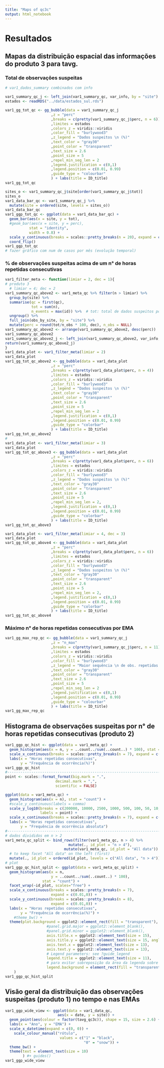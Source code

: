 ```yaml
---
title: "Maps of qc3c"
output: html_notebook
---
```


################################################################################


# Resultados

## Mapas da distribuição espacial das informações do produto 3 para tavg.

### Total de observações suspeitas

```r

# var1_dados_summary combinados com info

var1_summary_qc_j <- left_join(var1_summary_qc, var_info, by = "site")
estados <- readRDS("../data/estados_sul.rds")

var1_gg_tot_qc <- gg_bubble(data = var1_summary_qc_j
                     ,z = "perc"
                     ,breaks = c(pretty(var1_summary_qc_j$perc, n = 6))
                     ,limites = estados
                     ,colors_z = viridis::viridis
                     ,color_fill = "burlywood3"
                     ,z_legend = "Dados suspeitos \n (%)"
                     ,text_color = "gray30"
                     ,point_color = "transparent"
                     ,text_size = 2.6
                     ,point_size = 5
                     ,repel_min_seg_len = 2
                     ,legend.justification = c(0,1) 
                     ,legend.position = c(0.01, 0.99)
                     ,guide_type = "colourbar"
                     ) + labs(title = ID_title)
var1_gg_tot_qc
```

```r
sites_o <- var1_summary_qc_j$site[order(var1_summary_qc_j$tot)]
sites_o
var1_data_bar_qc <- var1_summary_qc_j %>%
  mutate(site = ordered(site, levels = sites_o))
var1_data_bar_qc
var1_ggp_tot_qc <- ggplot(data = var1_data_bar_qc) +
  geom_bar(aes(x = site, y = tot),
  #geom_bar(aes(x = site, y = perc),
           stat = "identity",
           width = 0.8) +
  scale_y_continuous(breaks = scales::pretty_breaks(n = 20), expand = c(0.01,0)) +
  coord_flip() 
var1_ggp_tot_qc
# fazer gráfico com num de casos por mês (evolução temporal)
```

### % de observações suspeitas acima de um n° de horas repetidas consecutivas

```r
var1_filter_meta <- function(limiar = 2, dec = 1){
# produto 3
  # limiar = 4; dec = 2
var1_summary_qc_above2 <- var1_meta_qc %>% filter(n > limiar) %>%
  group_by(site) %>%
  summarise(qc = first(qc), 
            tot = sum(n), 
            n_events = max(id)) %>%  # tot: total de dados suspeitos por site
  ungroup() %>%
  full_join(obs_by_site, by = "site") %>%
  mutate(perc = round(tot/n_obs * 100, dec), n_obs = NULL) 
var1_summary_qc_above2 <- arrange(var1_summary_qc_above2, desc(perc))
var1_summary_qc_above2
var1_summary_qc_above2_j <- left_join(var1_summary_qc_above2, var_info, by = "site")
return(var1_summary_qc_above2_j)
}
var1_data_plot <- var1_filter_meta(limiar = 2)
var1_data_plot
var1_gg_tot_qc_above2 <- gg_bubble(data = var1_data_plot
                     ,z = "perc"
                     ,breaks = c(pretty(var1_data_plot$perc, n = 4))
                     ,limites = estados
                     ,colors_z = viridis::viridis
                     ,color_fill = "burlywood3"
                     ,z_legend = "Dados suspeitos \n (%)"
                     ,text_color = "gray30"
                     ,point_color = "transparent"
                     ,text_size = 2.6
                     ,point_size = 5
                     ,repel_min_seg_len = 2
                     ,legend.justification = c(0,1) 
                     ,legend.position = c(0.01, 0.99)
                     ,guide_type = "colorbar"
                     ) + labs(title = ID_title)
var1_gg_tot_qc_above2
#
var1_data_plot <- var1_filter_meta(limiar = 3)
var1_data_plot
var1_gg_tot_qc_above3 <- gg_bubble(data = var1_data_plot
                     ,z = "perc"
                     ,breaks = c(pretty(var1_data_plot$perc, n = 6))
                     ,limites = estados
                     ,colors_z = viridis::viridis
                     ,color_fill = "burlywood3"
                     ,z_legend = "Dados suspeitos \n (%)"
                     ,text_color = "gray30"
                     ,point_color = "transparent"
                     ,text_size = 2.6
                     ,point_size = 5
                     ,repel_min_seg_len = 2,
                     ,legend.justification = c(0,1) 
                     ,legend.position = c(0.01, 0.99)
                     ,guide_type = "colorbar"
                     ) + labs(title = ID_title)
var1_gg_tot_qc_above3

var1_data_plot <- var1_filter_meta(limiar = 4, dec = 3)
var1_data_plot
var1_gg_tot_qc_above4 <- gg_bubble(data = var1_data_plot
                     ,z = "perc"
                     ,breaks = c(pretty(var1_data_plot$perc, n = 6))
                     ,limites = estados
                     ,colors_z = viridis::viridis
                     ,color_fill = "burlywood3"
                     ,z_legend = "Dados suspeitos \n (%)"
                     ,text_color = "gray30"
                     ,point_color = "transparent"
                     ,text_size = 2.6
                     ,point_size = 5
                     ,repel_min_seg_len = 2,
                     ,legend.justification = c(0,1) 
                     ,legend.position = c(0.01, 0.99)
                     ,guide_type = "colorbar"
                     ) + labs(title = ID_title)
var1_gg_tot_qc_above4
```

### Máximo n° de horas repetidas consecutivas por EMA

```r
var1_gg_max_rep_qc <- gg_bubble(data = var1_summary_qc_j
                     ,z = "n_max"
                     ,breaks = c(pretty(var1_summary_qc_j$perc, n = 11))
                     ,limites = estados
                     ,colors_z = viridis::viridis
                     ,color_fill = "burlywood3"
                     ,z_legend = "Maior sequência \n de obs. repetidas (%)"
                     ,text_color = "gray30"
                     ,point_color = "transparent"
                     ,text_size = 2.6
                     ,point_size = 5
                     ,repel_min_seg_len = 2
                     ,legend.justification = c(0,1) 
                     ,legend.position = c(0.01, 0.99)
                     ,guide_type = "colourbar"
                     ) + labs(title = ID_title)
var1_gg_max_rep_qc
```

## Histograma de observações suspeitas por n° de horas repetidas consecutivas (produto 2)

```r
var1_ggp_qc_hist <- ggplot(data = var1_meta_qc) +
  geom_histogram(aes(x = n, y = ..count../sum(..count..) * 100), stat = "count") +
  scale_x_continuous(breaks = scales::pretty_breaks(n = 7), expand = c(0.01,0)) +
  labs(x = "Horas repetidas consecutivas",
       y = "Frequência de ocorrência(%)")
var1_ggp_qc_hist 
#-------------------------------------------------------------------------------
point <- scales::format_format(big.mark = ".",
                       decimal.mark = ",",
                       scientific = FALSE)

ggplot(data = var1_meta_qc) +
  geom_histogram(aes(x = n), stat = "count") +
  #scale_y_continuous(labels = comma)
  scale_y_log10(breaks = c(200000, 10000, 2500, 1000, 500, 100, 50, 10,1),
                labels = point) +
  scale_x_continuous(breaks = scales::pretty_breaks(n = 7), expand = c(0.01,0)) +
  labs(x = "Horas repetidas consecutivas",
       y = "Frequência de ocorrência absoluta")
#-------------------------------------------------------------------------------
# dados divididos em n > 2
var1_meta_qc_split <- bind_rows(filter(var1_meta_qc, n > 4) %>% 
                             mutate(., id_plot = "n > 4"),
                           mutate(var1_meta_qc, id_plot = "All data")) %>%
  # to keep facet "All data" on the left (first)
  mutate(., id_plot = ordered(id_plot, levels = c("All data", "n > 4")))
# plot
var1_ggp_qc_hist_split <- ggplot(data = var1_meta_qc_split) +
  geom_histogram(aes(x = n, 
                     y = ..count../sum(..count..) * 100), 
                 stat = "count") +
  facet_wrap(~id_plot, scales="free") +
  scale_x_continuous(breaks = scales::pretty_breaks(n = 7), 
                     expand = c(0.01,0)) + 
  scale_y_continuous(breaks = scales::pretty_breaks(n = 8), 
                     expand = c(0.01,0)) +
  labs(x = "Horas repetidas consecutivas",
       y = "Frequência de ocorrência(%)") +
    #theme_bw() +
  theme(plot.background = ggplot2::element_rect(fill = "transparent"),
                   #panel.grid.major = ggplot2::element_blank(),
                   #panel.grid.minor = ggplot2::element_blank(),
                   axis.title.x = ggplot2::element_text(size = 15),
                   axis.title.y = ggplot2::element_text(size = 15, angle = 90),
                   axis.text.x = ggplot2::element_text(size = 13),
                   axis.text.y = ggplot2::element_text(size = 13),
                   # Legend parameters: see ?guide_legend
                   legend.title = ggplot2::element_text(size = 11),
                   # para evitar sobreposição da área da legenda sobre o mapa
                   legend.background = element_rect(fill = "transparent") 
    )
var1_ggp_qc_hist_split
```

## Visão geral da distribuição das observações suspeitas (produto 1) no tempo e nas EMAs

```r
var1_ggp_wide_view <- ggplot(data = var1_data_qc,
                        aes(x = date, y = site)) +
  geom_point(aes(colour = factor(tavg_qc3c)), shape = 15, size = 2.6) + 
  labs(x = "Ano", y = "EMA") +
  scale_x_datetime(expand = c(0, 0)) +
    scale_colour_manual("rótulo",
                         values = c("1" = "black", 
                                    "0" = "snow")) +
  theme_bw() +
  theme(text = element_text(size = 10)
        ) #+ guides()
var1_ggp_wide_view
```